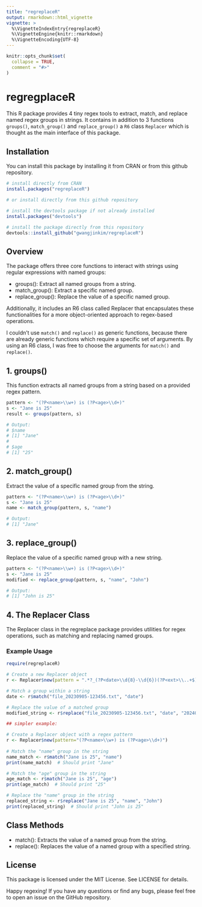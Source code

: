 ```yaml
---
title: "regreplaceR"
output: rmarkdown::html_vignette
vignette: >
  %\VignetteIndexEntry{regreplaceR}
  %\VignetteEngine{knitr::rmarkdown}
  %\VignetteEncoding{UTF-8}
---
```


```r
knitr::opts_chunk$set(
  collapse = TRUE,
  comment = "#>"
)
```

# regregplaceR

This R package provides 4 tiny regex tools to extract, match, and replace named regex groups in strings. 
It contains in addition to 3 functions `groups()`, `match_group()` and `replace_group()` a `R6` class `Replacer` 
which is thought as the main interface of this package.

## Installation

You can install this package by installing it from CRAN or from this github repository.

```r
# install directly from CRAN
install.packages("regreplaceR")

# or install directly from this github repository

# install the devtools package if not already installed
install.packages("devtools")

# install the package directly from this repository
devtools::install_github("gwangjinkim/regreplaceR")
```

## Overview

The package offers three core functions to interact with strings using regular expressions with named groups:

- groups(): Extract all named groups from a string.
- match_group(): Extract a specific named group.
- replace_group(): Replace the value of a specific named group.

Additionally, it includes an R6 class called Replacer that encapsulates these functionalities for a more 
object-oriented approach to regex-based operations.

I couldn't use `match()` and `replace()` as generic functions, because there are already generic functions
which require a specific set of arguments.
By using an R6 class, I was free to choose the arguments for `match()` and `replace()`.

## 1. groups()

This function extracts all named groups from a string based on a provided regex pattern.

```r
pattern <- "(?P<name>\\w+) is (?P<age>\\d+)"
s <- "Jane is 25"
result <- groups(pattern, s)

# Output:
# $name
# [1] "Jane"
#
# $age
# [1] "25"
```

## 2. match_group()

Extract the value of a specific named group from the string.

```r
pattern <- "(?P<name>\\w+) is (?P<age>\\d+)"
s <- "Jane is 25"
name <- match_group(pattern, s, "name")

# Output:
# [1] "Jane"
```

## 3. replace_group()

Replace the value of a specific named group with a new string.

```r
pattern <- "(?P<name>\\w+) is (?P<age>\\d+)"
s <- "Jane is 25"
modified <- replace_group(pattern, s, "name", "John")

# Output:
# [1] "John is 25"
```

## 4. The Replacer Class

The Replacer class in the regreplace package provides utilities for
regex operations, such as matching and replacing named groups.

### Example Usage

```r
require(regreplaceR)

# Create a new Replacer object
r <- Replacer$new(pattern = ".*?_(?P<date>\\d{8}-\\d{6})(?P<ext>\\..+$)")

# Match a group within a string
date <- r$match("file_20230905-123456.txt", "date")

# Replace the value of a matched group
modified_string <- r$replace("file_20230905-123456.txt", "date", "20240905-123456")

## simpler example:

# Create a Replacer object with a regex pattern
r <- Replacer$new(pattern="(?P<name>\\w+) is (?P<age>\\d+)")
   
# Match the "name" group in the string
name_match <- r$match("Jane is 25", "name")
print(name_match)  # Should print "Jane"

# Match the "age" group in the string
age_match <- r$match("Jane is 25", "age")
print(age_match)  # Should print "25"

# Replace the "name" group in the string
replaced_string <- r$replace("Jane is 25", "name", "John")
print(replaced_string)  # Should print "John is 25"

```

## Class Methods

- match(): Extracts the value of a named group from the string.
- replace(): Replaces the value of a named group with a specified string.

## License

This package is licensed under the MIT License. See LICENSE for details.

Happy regexing! If you have any questions or find any bugs, please feel 
free to open an issue on the GitHub repository.


